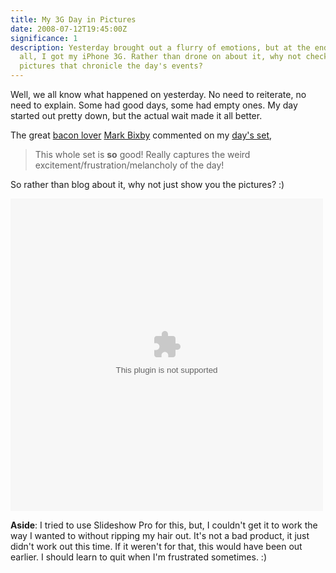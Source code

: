 ```yaml
---
title: My 3G Day in Pictures
date: 2008-07-12T19:45:00Z
significance: 1
description: Yesterday brought out a flurry of emotions, but at the end of it
  all, I got my iPhone 3G. Rather than drone on about it, why not check out the
  pictures that chronicle the day's events?
---
```


Well, we all know what happened on yesterday. No need to reiterate, no need to explain. Some had good days, some had empty ones. My day started out pretty down, but the actual wait made it all better.

The great [bacon lover][1] [Mark Bixby][2] commented on my [day's set][3],

> This whole set is **so** good! Really captures the weird excitement/frustration/melancholy of the day!

So rather than blog about it, why not just show you the pictures? :)

<object width="500" height="500" align="middle">
  <param
    name="FlashVars"
    VALUE="ids=72157606104087405&names=iPhone 3G Launch&userName=Bryan Veloso&userId=11996380@N00&titles=on&source=sets&titles=on&displayNotes=off&thumbAutoHide=off&imageSize=medium&vAlign=mid&displayZoom=off&vertOffset=0&initialScale=off&bgAlpha=90"
  ></param>
  <param name="PictoBrowser" value="http://www.db798.com/pictobrowser.swf"></param>
  <param name="scale" value="noscale"></param>
  <param name="bgcolor" value="#cccccc"></param>
  <embed
    src="http://www.db798.com/pictobrowser.swf"
    FlashVars="ids=72157606104087405&names=iPhone 3G Launch&userName=Bryan Veloso&userId=11996380@N00&titles=on&source=sets&titles=on&displayNotes=off&thumbAutoHide=off&imageSize=medium&vAlign=mid&displayZoom=off&vertOffset=0&initialScale=off&bgAlpha=90"
    loop="false"
    scale="noscale"
    bgcolor="#cccccc"
    width="500"
    height="500"
    name="PictoBrowser"
    align="middle"
  ></embed>
</object>

**Aside**: I tried to use Slideshow Pro for this, but, I couldn't get it to work the way I wanted to without ripping my hair out. It's not a bad product, it just didn't work out this time. If it weren't for that, this would have been out earlier. I should learn to quit when I'm frustrated sometimes. :)

[1]: http://bixbyheart.com/
[2]: http://markbixby.com/
[3]: http://www.flickr.com/photos/avalonstar/sets/72157606104087405/
